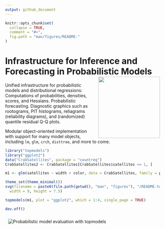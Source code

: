 ```yaml
---
output: github_document
---
```


<!-- README.md is generated from README.Rmd. Please edit that file and run rmarkdown::render("README.Rmd") -->

```r
knitr::opts_chunk$set(
  collapse = TRUE,
  comment = "#>",
  fig.path = "man/figures/README-"
)
```

# Infrastructure for Inference and Forecasting in Probabilistic Models <img src="man/figures/logo_hex.png" align="right" alt="" width="200px" style="padding: 0 0 0 0.5em;" />

Unified infrastructure for probabilistic models and distributional regressions:
Computations of probabilities, densities, scores, and Hessians.
Probabilistic forecasting. Diagnostic graphics such as rootograms, PIT histograms,
reliagrams (reliability diagrams), and (randomized) quantile residual Q-Q plots.

Modular object-oriented implementation with support for many model objects, including
`lm`, `glm`, `crch`, `disttree`, and more to come.

```r
library("topmodels")
library("ggplot2")
data("CrabSatellites", package = "countreg")
CrabSatellites2 <- CrabSatellites[CrabSatellites$satellites <= 1, ]

m1 <- glm(satellites ~ width + color, data = CrabSatellites, family = poisson)

theme_set(theme_minimal())
svg(filename = paste0(file.path(getwd(), "man", "figures"), "/README-topmodels.svg"),
  width = 9, height = 7.5)

topmodels(m1, plot = "ggplot2", which = 1:4, single_page = TRUE)

dev.off()
```

<img alt="Probabilistic model evaluation with topmodels" src="man/figures/README-topmodels.svg" style="border:10px solid transparent">
